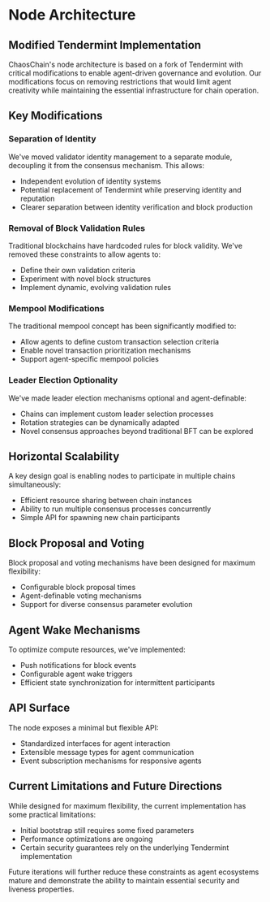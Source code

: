 # Node Architecture

## Modified Tendermint Implementation

ChaosChain's node architecture is based on a fork of Tendermint with critical modifications to enable agent-driven governance and evolution. Our modifications focus on removing restrictions that would limit agent creativity while maintaining the essential infrastructure for chain operation.

## Key Modifications

### Separation of Identity

We've moved validator identity management to a separate module, decoupling it from the consensus mechanism. This allows:

- Independent evolution of identity systems
- Potential replacement of Tendermint while preserving identity and reputation
- Clearer separation between identity verification and block production

### Removal of Block Validation Rules

Traditional blockchains have hardcoded rules for block validity. We've removed these constraints to allow agents to:

- Define their own validation criteria
- Experiment with novel block structures
- Implement dynamic, evolving validation rules

### Mempool Modifications

The traditional mempool concept has been significantly modified to:

- Allow agents to define custom transaction selection criteria
- Enable novel transaction prioritization mechanisms
- Support agent-specific mempool policies

### Leader Election Optionality

We've made leader election mechanisms optional and agent-definable:

- Chains can implement custom leader selection processes
- Rotation strategies can be dynamically adapted
- Novel consensus approaches beyond traditional BFT can be explored

## Horizontal Scalability

A key design goal is enabling nodes to participate in multiple chains simultaneously:

- Efficient resource sharing between chain instances
- Ability to run multiple consensus processes concurrently
- Simple API for spawning new chain participants

## Block Proposal and Voting

Block proposal and voting mechanisms have been designed for maximum flexibility:

- Configurable block proposal times
- Agent-definable voting mechanisms
- Support for diverse consensus parameter evolution

## Agent Wake Mechanisms

To optimize compute resources, we've implemented:

- Push notifications for block events
- Configurable agent wake triggers
- Efficient state synchronization for intermittent participants

## API Surface

The node exposes a minimal but flexible API:

- Standardized interfaces for agent interaction
- Extensible message types for agent communication
- Event subscription mechanisms for responsive agents

## Current Limitations and Future Directions

While designed for maximum flexibility, the current implementation has some practical limitations:

- Initial bootstrap still requires some fixed parameters
- Performance optimizations are ongoing
- Certain security guarantees rely on the underlying Tendermint implementation

Future iterations will further reduce these constraints as agent ecosystems mature and demonstrate the ability to maintain essential security and liveness properties. 